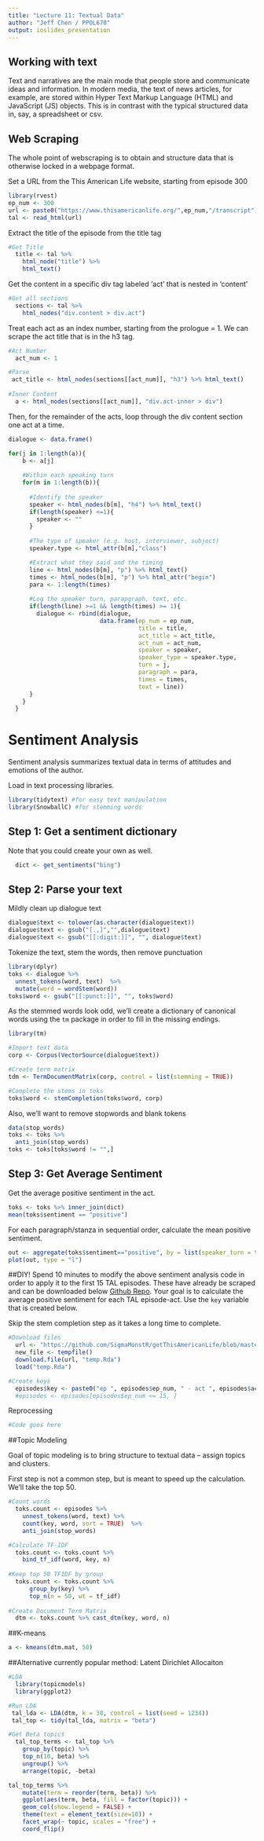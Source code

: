 ```yaml
---
title: "Lecture 11: Textual Data"
author: "Jeff Chen / PPOL670"
output: ioslides_presentation
---
```


## Working with text

Text and narratives are the main mode that people store and communicate ideas and information. In modern media, the text of news articles, for example, are stored within Hyper Text Markup Language (HTML) and JavaScript (JS) objects. This is in contrast with the typical structured data in, say, a spreadsheet or csv. 


## Web Scraping

The whole point of webscraping is to obtain and structure data that is otherwise locked in a webpage format. 

Set a URL from the This American Life website, starting from episode 300
```r
library(rvest)
ep_num <- 300
url <- paste0("https://www.thisamericanlife.org/",ep_num,"/transcript")
tal <- read_html(url)
```

Extract the title of the episode from the title tag
```r
#Get Title
  title <- tal %>%
    html_node("title") %>%
    html_text()
```

Get the content in a specific div tag labeled 'act' that is nested in 'content' 
```r
#Get all sections
  sections <- tal %>%
    html_nodes("div.content > div.act") 
```

Treat each act as an index number, starting from the prologue = 1. We can scrape the act title that is in the h3 tag.

```r
#Act Number
  act_num <- 1

#Parse
 act_title <- html_nodes(sections[[act_num]], "h3") %>% html_text()
        
#Inner Content
  a <- html_nodes(sections[[act_num]], "div.act-inner > div")
```

Then, for the remainder of the acts, loop through the div content section one act at a time.

```r
dialogue <- data.frame()

for(j in 1:length(a)){
    b <- a[j]
    
    #Within each speaking turn
    for(m in 1:length(b)){
      
      #Identify the speaker
      speaker <- html_nodes(b[m], "h4") %>% html_text() 
      if(length(speaker) <=1){
        speaker <- ""
      } 
      
      #The type of speaker (e.g. host, interviewer, subject)
      speaker.type <- html_attr(b[m],"class")

      #Extract what they said and the timing
      line <- html_nodes(b[m], "p") %>% html_text() 
      times <- html_nodes(b[m], "p") %>% html_attr("begin") 
      para <- 1:length(times)
      
      #Log the speaker turn, parapgraph, text, etc.
      if(length(line) >=1 && length(times) >= 1){
        dialogue <- rbind(dialogue, 
                          data.frame(ep_num = ep_num,
                                     title = title,
                                     act_title = act_title, 
                                     act_num = act_num,
                                     speaker = speaker,
                                     speaker_type = speaker.type,
                                     turn = j,
                                     paragraph = para,
                                     times = times,
                                     text = line))
      }
    }
  }

```

# Sentiment Analysis
Sentiment analysis summarizes textual data in terms of attitudes and emotions of the author. 

Load in text processing libraries.
```r
library(tidytext) #for easy text manipulation
library(SnowballC) #for stemming words
```

## Step 1: Get a sentiment dictionary
Note that you could create your own as well.
```r
  dict <- get_sentiments("bing")
```

## Step 2: Parse your text

Mildly clean up dialogue text
```r
dialogue$text <- tolower(as.character(dialogue$text))
dialogue$text <- gsub("[.,]","",dialogue$text)
dialogue$text <- gsub("[[:digit:]]", "", dialogue$text)
```

Tokenize the text, stem the words, then remove punctuation
```r
library(dplyr)
toks <- dialogue %>%
  unnest_tokens(word, text)  %>%
  mutate(word = wordStem(word))
toks$word <- gsub("[[:punct:]]", "", toks$word)
```

As the stemmed words look odd, we'll create a dictionary of canonical words using the `tm` package in order to fill in the missing endings.
```r
library(tm)

#Import text data
corp <- Corpus(VectorSource(dialogue$text))

#Create term matrix 
tdm <- TermDocumentMatrix(corp, control = list(stemming = TRUE))

#Complete the stems in toks
toks$word <- stemCompletion(toks$word, corp)
```

Also, we'll want to remove stopwords and blank tokens
```r
data(stop_words)
toks <- toks %>%
  anti_join(stop_words)
toks <- toks[toks$word != "",]
```

## Step 3: Get Average Sentiment
Get the average positive sentiment in the act.
```r
toks <- toks %>% inner_join(dict)
mean(toks$sentiment == "positive")
```

For each paragraph/stanza in sequential order, calculate the mean positive sentiment.
```r
out <- aggregate(toks$sentiment=="positive", by = list(speaker_turn = toks$turn), FUN = mean)
plot(out, type = "l") 
```

##DIY! 
Spend 10 minutes to modify the above sentiment analysis code in order to apply it to the first 15 TAL episodes. These have already be scraped and can be downloaded below [Github Repo](https://github.com/SigmaMonstR/getThisAmericanLife). Your goal is to calculate the average positive sentiment for each TAL episode-act. Use the `key` variable that is created below.

Skip the stem completion step as it takes a long time to complete.
```r
#Download files
  url <- "https://github.com/SigmaMonstR/getThisAmericanLife/blob/master/data/TAL1to641.Rda?raw=true"
  new_file <- tempfile()
  download.file(url, "temp.Rda")
  load("temp.Rda")

#Create keys
  episodes$key <- paste0("ep ", episodes$ep_num, " - act ", episodes$act_num)
  #episodes <- episodes[episodes$ep_num <= 15, ]
```

Reprocessing
```r
#Code goes here
```


##Topic Modeling

Goal of topic modeling is to bring structure to textual data -- assign topics and clusters.

First step is not a common step, but is meant to speed up the calculation. We'll take the top 50.

```r
#Count words
  toks.count <- episodes %>%
    unnest_tokens(word, text) %>%
    count(key, word, sort = TRUE)  %>%
    anti_join(stop_words)

#Calculate TF-IDF
  toks.count <- toks.count %>%
    bind_tf_idf(word, key, n)
  
#Keep top 50 TFIDF by group
  toks.count <- toks.count %>%
      group_by(key) %>%
      top_n(n = 50, wt = tf_idf)
  
#Create Document Term Matrix
  dtm <- toks.count %>% cast_dtm(key, word, n)
```

##K-means
```r
a <- kmeans(dtm.mat, 50)

```

##Alternative currently popular method: Latent Dirichlet Allocaiton
```r
#LDA
  library(topicmodels)
  library(ggplot2)

#Run LDA
 tal_lda <- LDA(dtm, k = 30, control = list(seed = 1234))
 tal_top <- tidy(tal_lda, matrix = "beta")

#Get Beta topics
  tal_top_terms <- tal_top %>%
    group_by(topic) %>%
    top_n(10, beta) %>%
    ungroup() %>%
    arrange(topic, -beta)

tal_top_terms %>%
    mutate(term = reorder(term, beta)) %>%
    ggplot(aes(term, beta, fill = factor(topic))) +
    geom_col(show.legend = FALSE) + 
    theme(text = element_text(size=10)) +
    facet_wrap(~ topic, scales = "free") +
    coord_flip()
```